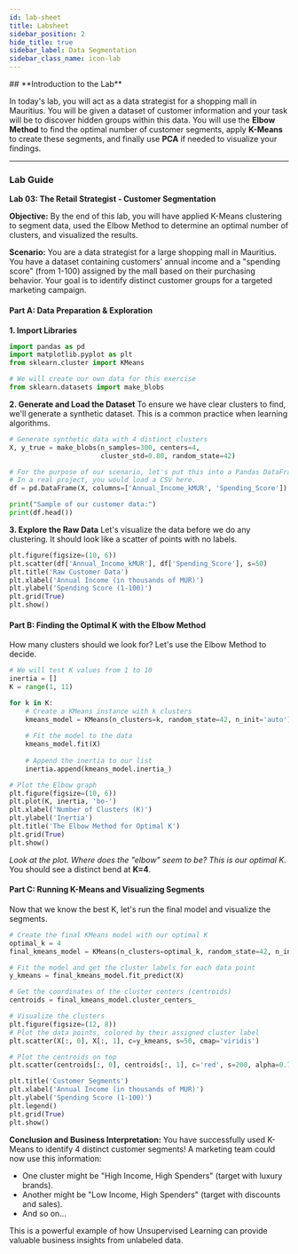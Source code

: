 ```yaml
---
id: lab-sheet
title: Labsheet
sidebar_position: 2
hide_title: true
sidebar_label: Data Segmentation
sidebar_class_name: icon-lab
---
```


<ModuleBanner />
## **Introduction to the Lab**

In today's lab, you will act as a data strategist for a shopping mall in Mauritius. You will be given a dataset of customer information and your task will be to discover hidden groups within this data. You will use the **Elbow Method** to find the optimal number of customer segments, apply **K-Means** to create these segments, and finally use **PCA** if needed to visualize your findings.

-----

### **Lab Guide**

**Lab 03: The Retail Strategist - Customer Segmentation**

**Objective:** By the end of this lab, you will have applied K-Means clustering to segment data, used the Elbow Method to determine an optimal number of clusters, and visualized the results.

**Scenario:** You are a data strategist for a large shopping mall in Mauritius. You have a dataset containing customers' annual income and a "spending score" (from 1-100) assigned by the mall based on their purchasing behavior. Your goal is to identify distinct customer groups for a targeted marketing campaign.

#### **Part A: Data Preparation & Exploration**

**1. Import Libraries**

```python
import pandas as pd
import matplotlib.pyplot as plt
from sklearn.cluster import KMeans

# We will create our own data for this exercise
from sklearn.datasets import make_blobs 
```

**2. Generate and Load the Dataset**
To ensure we have clear clusters to find, we'll generate a synthetic dataset. This is a common practice when learning algorithms.

```python
# Generate synthetic data with 4 distinct clusters
X, y_true = make_blobs(n_samples=300, centers=4,
                       cluster_std=0.80, random_state=42)

# For the purpose of our scenario, let's put this into a Pandas DataFrame
# In a real project, you would load a CSV here.
df = pd.DataFrame(X, columns=['Annual_Income_kMUR', 'Spending_Score'])

print("Sample of our customer data:")
print(df.head())
```

**3. Explore the Raw Data**
Let's visualize the data before we do any clustering. It should look like a scatter of points with no labels.

```python
plt.figure(figsize=(10, 6))
plt.scatter(df['Annual_Income_kMUR'], df['Spending_Score'], s=50)
plt.title('Raw Customer Data')
plt.xlabel('Annual Income (in thousands of MUR)')
plt.ylabel('Spending Score (1-100)')
plt.grid(True)
plt.show()
```

#### **Part B: Finding the Optimal K with the Elbow Method**

How many clusters should we look for? Let's use the Elbow Method to decide.

```python
# We will test K values from 1 to 10
inertia = []
K = range(1, 11)

for k in K:
    # Create a KMeans instance with k clusters
    kmeans_model = KMeans(n_clusters=k, random_state=42, n_init='auto')
    
    # Fit the model to the data
    kmeans_model.fit(X)
    
    # Append the inertia to our list
    inertia.append(kmeans_model.inertia_)

# Plot the Elbow graph
plt.figure(figsize=(10, 6))
plt.plot(K, inertia, 'bo-')
plt.xlabel('Number of Clusters (K)')
plt.ylabel('Inertia')
plt.title('The Elbow Method for Optimal K')
plt.grid(True)
plt.show()
```

*Look at the plot. Where does the "elbow" seem to be? This is our optimal K.* You should see a distinct bend at **K=4**.

#### **Part C: Running K-Means and Visualizing Segments**

Now that we know the best K, let's run the final model and visualize the segments.

```python
# Create the final KMeans model with our optimal K
optimal_k = 4
final_kmeans_model = KMeans(n_clusters=optimal_k, random_state=42, n_init='auto')

# Fit the model and get the cluster labels for each data point
y_kmeans = final_kmeans_model.fit_predict(X)

# Get the coordinates of the cluster centers (centroids)
centroids = final_kmeans_model.cluster_centers_

# Visualize the clusters
plt.figure(figsize=(12, 8))
# Plot the data points, colored by their assigned cluster label
plt.scatter(X[:, 0], X[:, 1], c=y_kmeans, s=50, cmap='viridis')

# Plot the centroids on top
plt.scatter(centroids[:, 0], centroids[:, 1], c='red', s=200, alpha=0.75, marker='X', label='Centroids')

plt.title('Customer Segments')
plt.xlabel('Annual Income (in thousands of MUR)')
plt.ylabel('Spending Score (1-100)')
plt.legend()
plt.grid(True)
plt.show()
```

**Conclusion and Business Interpretation:**
You have successfully used K-Means to identify 4 distinct customer segments\! A marketing team could now use this information:

* One cluster might be "High Income, High Spenders" (target with luxury brands).
* Another might be "Low Income, High Spenders" (target with discounts and sales).
* And so on...

This is a powerful example of how Unsupervised Learning can provide valuable business insights from unlabeled data.


